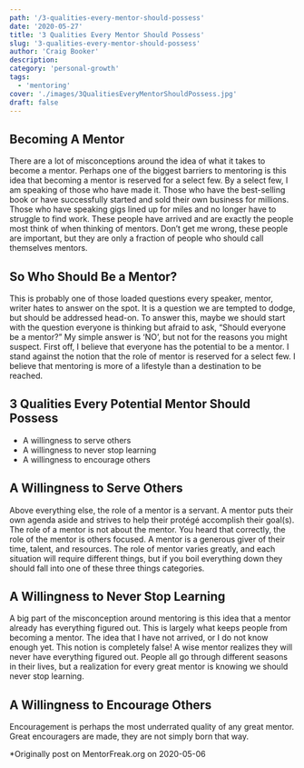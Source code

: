 ```yaml
---
path: '/3-qualities-every-mentor-should-possess'
date: '2020-05-27'
title: '3 Qualities Every Mentor Should Possess'
slug: '3-qualities-every-mentor-should-possess'
author: 'Craig Booker'
description:
category: 'personal-growth'
tags:
  - 'mentoring'
cover: './images/3QualitiesEveryMentorShouldPossess.jpg'
draft: false
---
```


## Becoming A Mentor

There are a lot of misconceptions around the idea of what it takes to become a mentor. Perhaps one of the biggest barriers to mentoring is this idea that becoming a mentor is reserved for a select few. By a select few, I am speaking of those who have made it. Those who have the best-selling book or have successfully started and sold their own business for millions. Those who have speaking gigs lined up for miles and no longer have to struggle to find work. These people have arrived and are exactly the people most think of when thinking of mentors. Don’t get me wrong, these people are important, but they are only a fraction of people who should call themselves mentors.

## So Who Should Be a Mentor?

This is probably one of those loaded questions every speaker, mentor, writer hates to answer on the spot. It is a question we are tempted to dodge, but should be addressed head-on. To answer this, maybe we should start with the question everyone is thinking but afraid to ask, “Should everyone be a mentor?” My simple answer is ‘NO’, but not for the reasons you might suspect. First off, I believe that everyone has the potential to be a mentor. I stand against the notion that the role of mentor is reserved for a select few. I believe that mentoring is more of a lifestyle than a destination to be reached.

## 3 Qualities Every Potential Mentor Should Possess

- A willingness to serve others
- A willingness to never stop learning
- A willingness to encourage others

## A Willingness to Serve Others

Above everything else, the role of a mentor is a servant. A mentor puts their own agenda aside and strives to help their protégé accomplish their goal(s). The role of a mentor is not about the mentor. You heard that correctly, the role of the mentor is others focused. A mentor is a generous giver of their time, talent, and resources. The role of mentor varies greatly, and each situation will require different things, but if you boil everything down they should fall into one of these three things categories.

## A Willingness to Never Stop Learning

A big part of the misconception around mentoring is this idea that a mentor already has everything figured out. This is largely what keeps people from becoming a mentor. The idea that I have not arrived, or I do not know enough yet. This notion is completely false! A wise mentor realizes they will never have everything figured out. People all go through different seasons in their lives, but a realization for every great mentor is knowing we should never stop learning.

## A Willingness to Encourage Others

Encouragement is perhaps the most underrated quality of any great mentor. Great encouragers are made, they are not simply born that way.

\*Originally post on MentorFreak.org on 2020-05-06
